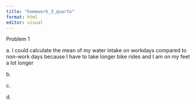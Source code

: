 ```yaml
---
title: "homework_3_quarto"
format: html
editor: visual
---
```


Problem 1

a\. I could calculate the mean of my water intake on workdays compared to non-work days because I have to take longer bike rides and I am on my feet a lot longer

b\.

c\.

d\.
